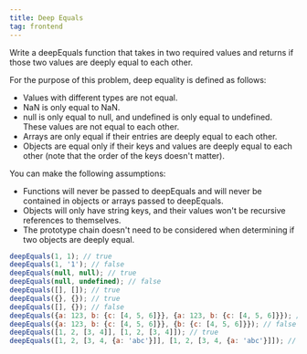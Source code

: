 ```yaml
---
title: Deep Equals
tag: frontend
---
```


Write a deepEquals function that takes in two required values and returns if those two values are deeply equal to each other.

For the purpose of this problem, deep equality is defined as follows:

- Values with different types are not equal.
- NaN is only equal to NaN.
- null is only equal to null, and undefined is only equal to undefined. These values are not equal to each other.
- Arrays are only equal if their entries are deeply equal to each other.
- Objects are equal only if their keys and values are deeply equal to each other (note that the order of the keys doesn't matter).

You can make the following assumptions:

- Functions will never be passed to deepEquals and will never be contained in objects or arrays passed to deepEquals.
- Objects will only have string keys, and their values won't be recursive references to themselves.
- The prototype chain doesn't need to be considered when determining if two objects are deeply equal.

```javascript
deepEquals(1, 1); // true
deepEquals(1, '1'); // false
deepEquals(null, null); // true
deepEquals(null, undefined); // false
deepEquals([], []); // true
deepEquals({}, {}); // true
deepEquals([], {}); // false
deepEquals({a: 123, b: {c: [4, 5, 6]}}, {a: 123, b: {c: [4, 5, 6]}}); // true
deepEquals({a: 123, b: {c: [4, 5, 6]}}, {b: {c: [4, 5, 6]}}); // false
deepEquals([1, 2, [3, 4]], [1, 2, [3, 4]]); // true
deepEquals([1, 2, [3, 4, {a: 'abc'}]], [1, 2, [3, 4, {a: 'abc'}]]); // true
```